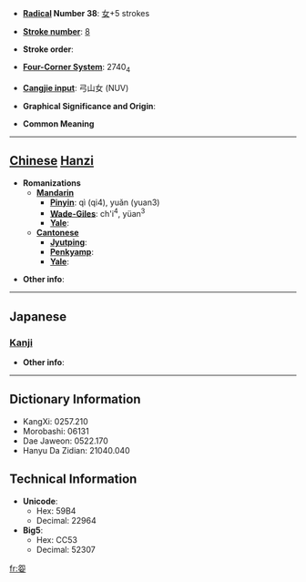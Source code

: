 * '''[[Wiktionary:Chinese radical index| Radical]] Number 38''': [[Wiktionary:Chinese radical index 女|女]]+5 strokes

* '''[[Wiktionary:Chinese total strokes index|Stroke number]]''': [[Wiktionary:Chinese total strokes index 8|8]]

* '''Stroke order''': 

* '''[[Wiktionary:Chinese four corner index|Four-Corner System]]''': 2740<sub>4</sub>

* '''[[Wiktionary:Chinese Cangjie index|Cangjie input]]''': 弓山女 (NUV)

* '''Graphical Significance and Origin''': 

* '''Common Meaning'''

----

== [[Chinese]] [[Hanzi]] ==

* '''Romanizations'''
** '''[[Mandarin]]'''
*** '''[[Pinyin]]''': qì (qi4), yuǎn (yuan3)
*** '''[[Wade-Giles]]''': ch'i<sup>4</sup>, yüan<sup>3</sup>
*** '''[[Yale]]''': 
** '''[[Cantonese]]'''
*** '''[[Jyutping]]''':
*** '''[[Penkyamp]]''': 
*** '''[[Yale]]''': 

* '''Other info''': 

----

==Japanese==
===[[Kanji]]===
{{kanji|on readings=[[えん]] (en), [[おん]] (on)|kun readings=[[たおやか]] (taoyaka)}}

* '''Other info''':  

----

== Dictionary Information ==

* KangXi: 0257.210
* Morobashi: 06131
* Dae Jaweon: 0522.170
* Hanyu Da Zidian: 21040.040

== Technical Information ==

* '''Unicode''':
** Hex: 59B4
** Decimal: 22964
* '''Big5''':
** Hex: CC53
** Decimal: 52307

[[fr:妴]]